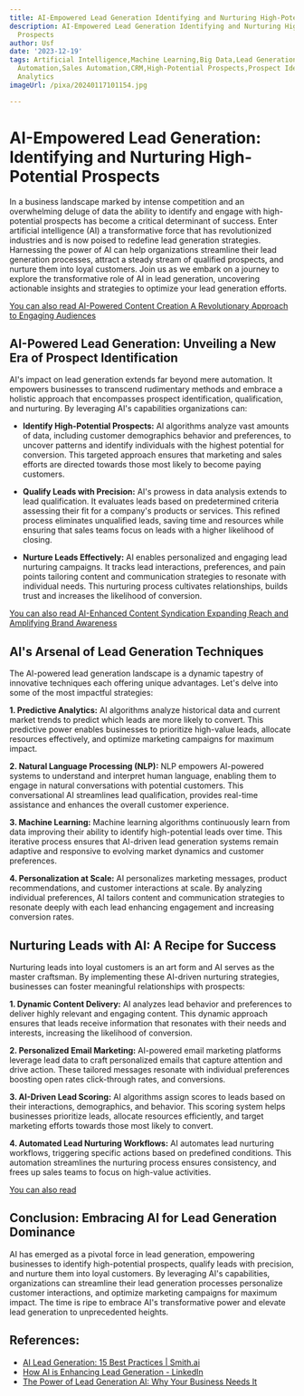 ```yaml
---
title: AI-Empowered Lead Generation Identifying and Nurturing High-Potential Prospects
description: AI-Empowered Lead Generation Identifying and Nurturing High-Potential
  Prospects
author: Usf
date: '2023-12-19'
tags: Artificial Intelligence,Machine Learning,Big Data,Lead Generation,Lead Nurturing,Marketing
  Automation,Sales Automation,CRM,High-Potential Prospects,Prospect Identification,Data
  Analytics
imageUrl: /pixa/20240117101154.jpg

---
```

# **AI-Empowered Lead Generation: Identifying and Nurturing High-Potential Prospects**

In a business landscape marked by intense competition and an overwhelming deluge of data the ability to  identify and engage with  high-potential prospects has become a critical determinant of  success. Enter artificial intelligence (AI) a transformative force that  has revolutionized industries and is now poised to  redefine lead generation strategies. Harnessing the power of AI can help organizations streamline their lead generation processes, attract a steady stream of qualified prospects, and nurture them into  loyal customers. Join us as we embark on a journey to explore the transformative role of AI in lead generation, uncovering actionable insights and strategies to optimize your lead generation efforts.

[You  can also read AI-Powered Content Creation A Revolutionary Approach to Engaging Audiences](AI-Powered%20Content%20Creation%20A%20Revolutionary%20Approach%20to%20Engaging%20Audiences)


## **AI-Powered Lead Generation: Unveiling a New Era of Prospect Identification**

AI's impact on lead generation extends far beyond mere automation. It empowers businesses to transcend rudimentary methods and embrace a holistic approach that encompasses prospect identification, qualification, and nurturing. By leveraging  AI's capabilities  organizations can:

- **Identify High-Potential Prospects:** AI algorithms analyze vast amounts of  data, including customer demographics behavior and preferences, to uncover patterns and identify individuals with the highest  potential  for conversion. This targeted approach ensures  that marketing and sales efforts are directed towards those most likely to become paying customers.

- **Qualify Leads with Precision:** AI's prowess in data analysis extends to  lead qualification. It evaluates leads  based on predetermined criteria assessing  their fit for a company's products or services. This refined process eliminates unqualified leads, saving time and resources while ensuring that sales teams  focus on  leads with a higher likelihood of closing.

- **Nurture Leads  Effectively:** AI enables personalized and engaging lead nurturing campaigns. It tracks lead interactions, preferences,  and pain points tailoring content  and  communication strategies to resonate with individual needs. This nurturing process cultivates relationships, builds trust and increases  the likelihood of conversion.

[You can  also read AI-Enhanced Content Syndication Expanding Reach and Amplifying  Brand Awareness](AI-Enhanced%20Content%20Syndication%20Expanding%20Reach%20and%20Amplifying%20Brand%20Awareness)


## **AI's Arsenal of Lead Generation Techniques**

The AI-powered lead generation landscape  is a  dynamic tapestry of innovative techniques each  offering unique advantages. Let's delve  into  some of the most impactful strategies:

**1.  Predictive Analytics:** AI algorithms analyze historical data and current market trends to predict which leads are more likely  to convert. This predictive power enables businesses to prioritize high-value leads, allocate resources effectively,  and optimize marketing campaigns  for maximum impact.

**2.  Natural Language Processing  (NLP):**  NLP  empowers AI-powered systems  to understand and interpret human language, enabling them to engage in natural conversations with potential customers. This conversational  AI streamlines lead qualification, provides real-time  assistance and enhances the overall customer experience.

**3. Machine Learning:** Machine learning  algorithms continuously  learn from data improving their ability to identify high-potential leads over time.  This iterative process ensures that  AI-driven lead generation systems remain adaptive and responsive to evolving market dynamics and customer preferences.

**4. Personalization at Scale:** AI personalizes  marketing  messages, product recommendations, and customer  interactions at scale. By analyzing individual preferences, AI tailors content and communication strategies to resonate  deeply with each lead enhancing engagement and increasing conversion rates.

##  **Nurturing Leads  with  AI: A Recipe for  Success**

Nurturing leads  into loyal customers is an art form and AI serves as the master craftsman. By implementing these AI-driven nurturing strategies, businesses can  foster meaningful relationships with prospects:

**1. Dynamic Content Delivery:**  AI analyzes lead behavior and preferences  to deliver highly relevant and engaging content. This dynamic approach ensures that leads receive information that resonates with their needs and interests, increasing the likelihood of conversion.

**2.  Personalized Email Marketing:** AI-powered email  marketing platforms leverage lead data to craft personalized emails that capture attention and drive action. These tailored messages resonate with individual preferences boosting open rates click-through rates, and  conversions.

**3. AI-Driven Lead  Scoring:** AI algorithms assign  scores to leads based on  their interactions, demographics, and behavior. This scoring  system  helps businesses prioritize leads, allocate resources  efficiently, and target  marketing  efforts  towards those most likely to convert.

**4. Automated Lead Nurturing Workflows:** AI automates lead nurturing workflows, triggering specific actions based on predefined conditions. This automation streamlines the nurturing process ensures consistency, and frees up sales teams to focus on high-value activities.

[You can also read ]()


## **Conclusion: Embracing  AI for Lead Generation Dominance**

AI has emerged as a pivotal force in lead generation, empowering businesses to identify high-potential prospects, qualify leads with precision, and nurture them into  loyal  customers. By leveraging  AI's capabilities, organizations can streamline their lead generation processes personalize customer interactions, and optimize marketing campaigns for  maximum impact. The time is ripe to embrace  AI's transformative power and elevate lead generation to unprecedented heights.

## References:
- [AI Lead Generation: 15 Best Practices | Smith.ai](https://smith.ai/blog/ai-lead-generation)
- [How AI is Enhancing Lead Generation - LinkedIn](https://www.linkedin.com/pulse/how-ai-enhancing-lead-generation-mark-mcintosh)
- [The Power of Lead Generation AI: Why Your Business Needs It](https://aicontentfy.com/en/blog/power-of-lead-generation-ai-why-business-needs-it)
